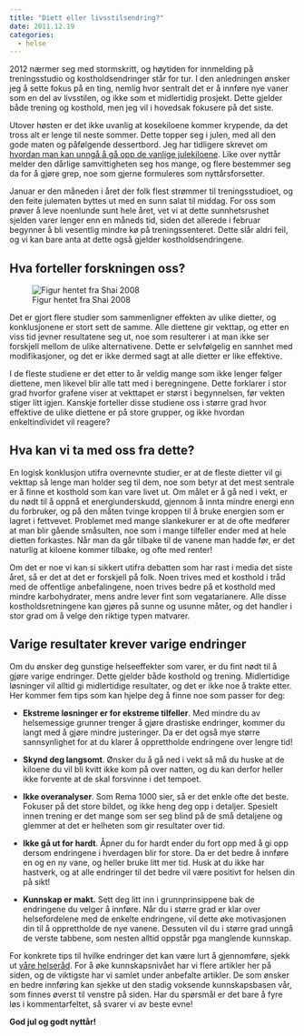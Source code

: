 ```yaml
---
title: "Diett eller livsstilsendring?"
date: 2011.12.19
categories:
  - helse
---
```


2012 nærmer seg med stormskritt, og høytiden for innmelding på treningsstudio og kostholdsendringer står for tur. I den anledningen ønsker jeg å sette fokus på en ting, nemlig hvor sentralt det er å innføre nye vaner som en del av livsstilen, og ikke som et midlertidig prosjekt. Dette gjelder både trening og kosthold, men jeg vil i hovedsak fokusere på det siste.

Utover høsten er det ikke uvanlig at kosekiloene kommer krypende, da det tross alt er lenge til neste sommer. Dette topper seg i julen, med all den gode maten og påfølgende dessertbord. Jeg har tidligere skrevet om [hvordan man kan unngå å gå opp de vanlige julekiloene](brokenlink/periodisk-faste-til-jul/). Like over nyttår melder den dårlige samvittigheten seg hos mange, og flere bestemmer seg da for å gjøre grep, noe som gjerne formuleres som nyttårsforsetter.

Januar er den måneden i året der folk flest strømmer til treningsstudioet, og den feite julematen byttes ut med en sunn salat til middag. For oss som prøver å leve noenlunde sunt hele året, vet vi at dette sunnhetsrushet sjelden varer lenger enn en måneds tid, siden det allerede i februar begynner å bli vesentlig mindre kø på treningssenteret. Dette slår aldri feil, og vi kan bare anta at dette også gjelder kostholdsendringene.

## Hva forteller forskningen oss?

![Figur hentet fra Shai 2008](images/clipboard-2027075762.png)

Det er gjort flere studier som sammenligner effekten av ulike dietter, og konklusjonene er stort sett de samme. Alle diettene gir vekttap, og etter en viss tid jevner resultatene seg ut, noe som resulterer i at man ikke ser forskjell mellom de ulike alternativene. Dette er selvfølgelig en sannhet med modifikasjoner, og det er ikke dermed sagt at alle dietter er like effektive.

I de fleste studiene er det etter to år veldig mange som ikke lenger følger diettene, men likevel blir alle tatt med i beregningene. Dette forklarer i stor grad hvorfor grafene viser at vekttapet er størst i begynnelsen, før vekten stiger litt igjen. Kanskje forteller disse studiene oss i større grad hvor effektive de ulike diettene er på store grupper, og ikke hvordan enkeltindividet vil reagere?

## Hva kan vi ta med oss fra dette?

En logisk konklusjon utifra overnevnte studier, er at de fleste dietter vil gi vekttap så lenge man holder seg til dem, noe som betyr at det mest sentrale er å finne et kosthold som kan vare livet ut. Om målet er å gå ned i vekt, er du nødt til å oppnå et energiunderskudd, gjennom å innta mindre energi enn du forbruker, og på den måten tvinge kroppen til å bruke energien som er lagret i fettvevet. Problemet med mange slankekurer er at de ofte medfører at man blir gående småsulten, noe som i mange tilfeller ender med at hele dietten forkastes. Når man da går tilbake til de vanene man hadde før, er det naturlig at kiloene kommer tilbake, og ofte med renter!

Om det er noe vi kan si sikkert utifra debatten som har rast i media det siste året, så er det at det er forskjell på folk. Noen trives med et kosthold i tråd med de offentlige anbefalingene, noen trives bedre på et kosthold med mindre karbohydrater, mens andre lever fint som vegatarianere. Alle disse kostholdsretningene kan gjøres på sunne og usunne måter, og det handler i stor grad om å velge den riktige typen matvarer.

## Varige resultater krever varige endringer

Om du ønsker deg gunstige helseeffekter som varer, er du fint nødt til å gjøre varige endringer. Dette gjelder både kosthold og trening. Midlertidige løsninger vil alltid gi midlertidige resultater, og det er ikke noe å trakte etter. Her kommer fem tips som kan hjelpe deg å finne noe som passer for deg:

-   **Ekstreme løsninger er for ekstreme tilfeller**. Med mindre du av helsemessige grunner trenger å gjøre drastiske endringer, kommer du langt med å gjøre mindre justeringer. Da er det også mye større sannsynlighet for at du klarer å opprettholde endringene over lengre tid!

-   **Skynd deg langsomt**. Ønsker du å gå ned i vekt så må du huske at de kiloene du vil bli kvitt ikke kom på over natten, og du kan derfor heller ikke forvente at de skal forsvinne i det tempoet.

-   **Ikke overanalyser**. Som Rema 1000 sier, så er det enkle ofte det beste. Fokuser på det store bildet, og ikke heng deg opp i detaljer. Spesielt innen trening er det mange som ser seg blind på de små detaljene og glemmer at det er helheten som gir resultater over tid.

-   **Ikke gå ut for hardt**. Åpner du for hardt ender du fort opp med å gi opp dersom endringene i hverdagen blir for store. Da er det bedre å innføre en og en ny vane, og heller bruke litt mer tid. Husk at du ikke har hastverk, og at alle endringer til det bedre vil være positivt for helsen din på sikt!

-   **Kunnskap er makt.** Sett deg litt inn i grunnprinsippene bak de endringene du velger å innføre. Når du i større grad er klar over helsefordelene med de enkelte endringene, vil dette øke motivasjonen din til å opprettholde de nye vanene. Dessuten vil du i større grad unngå de verste tabbene, som nesten alltid oppstår pga manglende kunnskap.

For konkrete tips til hvilke endringer det kan være lurt å gjennomføre, sjekk ut [våre helseråd](helserad.qmd). For å øke kunnskapsnivået har vi flere artikler her på siden, og de viktigste har vi samlet under anbefalte artikler. De som ønsker en bedre innføring kan sjekke ut den stadig voksende kunnskapsbasen vår, som finnes øverst til venstre på siden. Har du spørsmål er det bare å fyre løs i kommentarfeltet, så svarer vi av beste evne!

**God jul og godt nyttår!**
